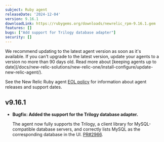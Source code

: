 ```yaml
---
subject: Ruby agent
releaseDate: '2024-12-04'
version: 9.16.1
downloadLink: https://rubygems.org/downloads/newrelic_rpm-9.16.1.gem
features: []
bugs: ["Add support for Trilogy database adapter"]
security: []
---
```


<Callout variant="important">
  We recommend updating to the latest agent version as soon as it's available. If you can't upgrade to the latest version, update your agents to a version no more than 90 days old. Read more about [keeping agents up to date](/docs/new-relic-solutions/new-relic-one/install-configure/update-new-relic-agent/).

  See the New Relic Ruby agent [EOL policy](https://docs.newrelic.com/docs/apm/agents/ruby-agent/getting-started/ruby-agent-eol-policy/) for information about agent releases and support dates.
</Callout>

## v9.16.1

- **Bugfix: Added the support for the Trilogy database adapter.**

  The agent now fully supports the Trilogy, a client library for MySQL-compatible database servers, and correctly lists MySQL as the corresponding database in the UI. [PR#2966](https://github.com/newrelic/newrelic-ruby-agent/pull/2966).


